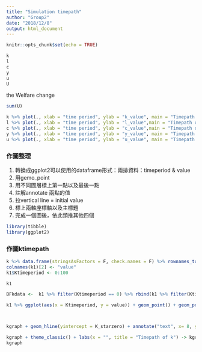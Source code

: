 ```yaml
---
title: "Simulation timepath"
author: "Group2"
date: "2018/12/8"
output: html_document
---
```


```r
knitr::opts_chunk$set(echo = TRUE)
```

```r
k
l
c
y
u
U
```

the Welfare change
```r
sum(U)
```

```r
k %>% plot(., xlab = "time period", ylab = "k_value", main = "Timepath of k")
l %>% plot(., xlab = "time period", ylab = "l_value",main = "Timepath of l")
c %>% plot(., xlab = "time period", ylab = "c_value",main = "Timepath of c")
y %>% plot(., xlab = "time period", ylab = "y_value", main = "Timepath of y")
u %>% plot(., xlab = "time period", ylab = "u_value", main = "Timepath of u")
```

### 作圖整理

1. 轉換成ggplot2可以使用的dataframe形式：兩排資料：timeperiod & value
2. 用gemo_point
3. 用不同圖層標上第一點以及最後一點
4. 註解annotate 兩點的值
5. 拉vertical line = initial value
6. 標上兩軸座標軸以及主標題
7. 完成一個圖後，依此類推其他四個
```r
library(tibble)
library(ggplot2)
```


### 作圖ktimepath
```r
k %>% data.frame(stringsAsFactors = F, check.names = F) %>% rownames_to_column(var = "Ktimeperiod") -> k1
colnames(k1)[2] <- "value"
k1$Ktimeperiod <- 0:100 

k1 
```

```r
BFkdata <-  k1 %>% filter(Ktimeperiod == 0) %>% rbind(k1 %>% filter(Ktimeperiod == 100))

k1 %>% ggplot(aes(x = Ktimeperiod, y = value)) + geom_point() + geom_point(data = BFkdata, col = 'red') -> kgraph



kgraph + geom_hline(yintercept = K_starzero) + annotate("text", x= 8, y=2.073793, label = "t0 = 2.070293") +          annotate("text", x= 95, y=2.183375, label = "t100 = 2.186375") + annotate("text", x= 85, y=2.073793, label = "2.070334") -> kgraph

kgraph + theme_classic() + labs(x = "", title = "Timepath of k") -> kgraph
kgraph
```

